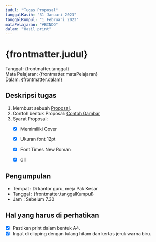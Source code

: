 ```yaml
---
judul: "Tugas Proposal"
tanggalKasih: "31 Januari 2023"
tanggalKumpul: "1 Februari 2023"
mataPelajaran: "#BINDO"
dalam: "Hasil print"
---
```

# {frontmatter.judul}
Tanggal: {frontmatter.tanggal}  
Mata Pelajaran: {frontmatter.mataPelajaran}  
Dalam: {frontmatter.dalam}  

## Deskripsi tugas
1. Membuat sebuah [Proposal](https://id.wikipedia.org/wiki/Proposal).
2. Contoh bentuk Proposal: [Contoh Gambar](https://i1.rgstatic.net/publication/340427784_Proposal_Kuantitatif_JAMALUDIN_1710111210009/links/5e87f60e92851c2f527ba3a2/largepreview.png)
3. Syarat Proposal:
    - [x] Memimiliki Cover
    - [x] Ukuran font 12pt
    - [x] Font Times New Roman
    - [x] dll


## Pengumpulan
- Tempat : Di kantor guru, meja Pak Kesar
- Tanggal : {frontmatter.tanggalKumpul}
- Jam   : Sebelum 7.30


## Hal yang harus di perhatikan
- [x] Pastikan print dalam bentuk A4.
- [x] Ingat di clipping dengan tulang hitam dan kertas jeruk warna biru.